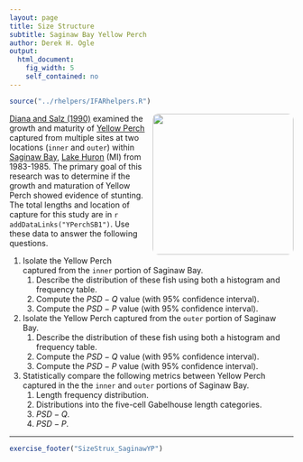 ```yaml
---
layout: page
title: Size Structure
subtitle: Saginaw Bay Yellow Perch
author: Derek H. Ogle
output: 
  html_document: 
    fig_width: 5
    self_contained: no
---
```

```r
source("../rhelpers/IFARhelpers.R")
```

<img style="float: right; margin: 0px 0px 10px 10px; border-radius:10px;" src="imgs/saginaw-bay-1.jpg" width="250px" />

[Diana and Salz (1990)](http://www.tandfonline.com/doi/abs/10.1577/1548-8659%281990%29119%3C0976%3AESGAMO%3E2.3.CO%3B2) examined the growth and maturity of [Yellow Perch](https://en.wikipedia.org/wiki/Yellow_perch) captured from  multiple sites at two locations (`inner` and `outer`) within [Saginaw Bay](https://en.wikipedia.org/wiki/Saginaw_Bay), [Lake Huron](https://en.wikipedia.org/wiki/Lake_Huron) (MI) from 1983-1985.  The primary goal of this research was to determine if the growth and maturation of Yellow Perch showed evidence of stunting.  The total lengths and location of capture for this study are in `r addDataLinks("YPerchSB1")`.  Use these data to answer the following questions.

1. Isolate the Yellow Perch captured from the `inner` portion of Saginaw Bay.
    1.  Describe the distribution of these fish using both a histogram and frequency table.
    1. Compute the $PSD-Q$ value (with 95% confidence interval).
    1. Compute the $PSD-P$ value (with 95% confidence interval).
    
1. Isolate the Yellow Perch captured from the `outer` portion of Saginaw Bay.
    1.  Describe the distribution of these fish using both a histogram and frequency table.
    1. Compute the $PSD-Q$ value (with 95% confidence interval).
    1. Compute the $PSD-P$ value (with 95% confidence interval).

1. Statistically compare the following metrics between Yellow Perch captured in the the `inner` and `outer` portions of Saginaw Bay.
    1. Length frequency distribution.
    1. Distributions into the five-cell Gabelhouse length categories.
    1. $PSD-Q$.
    1. $PSD-P$.

---
```r
exercise_footer("SizeStrux_SaginawYP")
```
